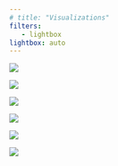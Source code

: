 ```yaml
---
# title: "Visualizations"
filters:
   - lightbox
lightbox: auto
---
```


::: grid
::: g-col-6
![](Images/Unions.png){.gray-frame .lightbox}
:::

::: g-col-6
![](Images/Natural_Resources.png){.gray-frame .lightbox}
:::

::: g-col-6
![](Images/Beatles_Plot.png){.gray-frame .lightbox}
:::

::: g-col-6
![](Images/Rplot04.png){.gray-frame .lightbox}
:::

::: g-col-6
![](Images/G7%20Gini%20Coefficient.png){.gray-frame .lightbox}
:::

::: g-col-6
![](Images/Roy_Kent_Final_Plot.png){.gray-frame .lightbox}
:::
:::
